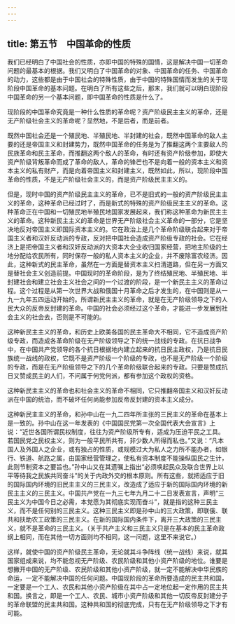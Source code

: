 ```yaml
---
---
---
```

title: 第五节　中国革命的性质
---




我们已经明白了中国社会的性质，亦即中国的特殊的国情，这是解决中国一切革命问题的最基本的根据。我们又明白了中国革命的对象、中国革命的任务、中国革命的动力，这些都是由于中国社会的特殊性质，由于中国的特殊国情而发生的关于现阶段中国革命的基本问题。在明白了所有这些之后，那末，我们就可以明白现阶段中国革命的另一个基本问题，即中国革命的性质是什么了。

现阶段的中国革命究竟是一种什么性质的革命呢？资产阶级民主主义的革命，还是无产阶级社会主义的革命呢？显然地，不是后者，而是前者。

既然中国社会还是一个殖民地、半殖民地、半封建的社会，既然中国革命的敌人主要的还是帝国主义和封建势力，既然中国革命的任务是为了推翻这两个主要敌人的民族革命和民主革命，而推翻这两个敌人的革命，有时还有资产阶级参加，即使大资产阶级背叛革命而成了革命的敌人，革命的锋芒也不是向着一般的资本主义和资本主义的私有财产，而是向着帝国主义和封建主义，既然如此，所以，现阶段中国革命的性质，不是无产阶级社会主义的，而是资产阶级民主主义的。

但是，现时中国的资产阶级民主主义的革命，已不是旧式的一般的资产阶级民主主义的革命，这种革命已经过时了，而是新式的特殊的资产阶级民主主义的革命。这种革命正在中国和一切殖民地半殖民地国家发展起来，我们称这种革命为新民主主义的革命。这种新民主主义的革命是世界无产阶级社会主义革命的一部分，它是坚决地反对帝国主义即国际资本主义的。它在政治上是几个革命阶级联合起来对于帝国主义者和汉奸反动派的专政，反对把中国社会造成资产阶级专政的社会。它在经济上是把帝国主义者和汉奸反动派的大资本大企业收归国家经营，把地主阶级的土地分配给农民所有，同时保存一般的私人资本主义的企业，并不废除富农经济。因此，这种新式的民主革命，虽然在一方面是替资本主义扫清道路，但在另一方面又是替社会主义创造前提。中国现时的革命阶段，是为了终结殖民地、半殖民地、半封建社会和建立社会主义社会之间的一个过渡的阶段，是一个新民主主义的革命过程。这个过程是从第一次世界大战和俄国十月革命之后才发生的，在中国则是从一九一九年五四运动开始的。所谓新民主主义的革命，就是在无产阶级领导之下的人民大众的反帝反封建的革命。中国的社会必须经过这个革命，才能进一步发展到社会主义的社会去，否则是不可能的。



这种新民主主义的革命，和历史上欧美各国的民主革命大不相同，它不造成资产阶级专政，而造成各革命阶级在无产阶级领导之下的统一战线的专政。在抗日战争中，在中国共产党领导的各个抗日根据地内建立起来的抗日民主政权，乃是抗日民族统一战线的政权，它既不是资产阶级一个阶级的专政，也不是无产阶级一个阶级的专政，而是在无产阶级领导之下的几个革命阶级联合起来的专政。只要是赞成抗日又赞成民主的人们，不问属于何党何派，都有参加这个政权的资格。

这种新民主主义的革命也和社会主义的革命不相同，它只推翻帝国主义和汉奸反动派在中国的统治，而不破坏任何尚能参加反帝反封建的资本主义成分。

这种新民主主义的革命，和孙中山在一九二四年所主张的三民主义的革命在基本上是一致的。孙中山在这一年发表的《中国国民党第一次全国代表大会宣言》上说：“近世各国所谓民权制度，往往为资产阶级所专有，适成为压迫平民之工具。若国民党之民权主义，则为一般平民所共有，非少数人所得而私也。”又说：“凡本国人及外国人之企业，或有独占的性质，或规模过大为私人之力所不能办者，如银行、铁道、航路之属，由国家经营管理之，使私有资本制度不能操纵国民之生计，此则节制资本之要旨也。”孙中山又在其遗嘱上指出“必须唤起民众及联合世界上以平等待我之民族共同奋斗”的关于内政外交的根本原则。所有这些，就把适应于旧的国际国内环境的旧民主主义的三民主义，改造成了适应于新的国际国内环境的新民主主义的三民主义。中国共产党在一九三七年九月二十二日发表宣言，声明“三民主义为中国今日之必需，本党愿为其彻底实现而奋斗”，就是指的这种三民主义，而不是任何别的三民主义。这种三民主义即是孙中山的三大政策，即联俄、联共和扶助农工政策的三民主义。在新的国际国内条件下，离开三大政策的三民主义，就不是革命的三民主义。（关于共产主义和三民主义只是在基本的民主革命政纲上相同，而在其他一切方面则均不相同，这一问题，这里不来说它。）

这样，就使中国的资产阶级民主革命，无论就其斗争阵线（统一战线）来说，就其国家组成来说，均不能忽视无产阶级、农民阶级和其他小资产阶级的地位。谁要是想撇开中国的无产阶级、农民阶级和其他小资产阶级，就一定不能解决中华民族的命运，一定不能解决中国的任何问题。中国现阶段的革命所要造成的民主共和国，一定要是一个工人、农民和其他小资产阶级在其中占一定地位起一定作用的民主共和国。换言之，即是一个工人、农民、城市小资产阶级和其他一切反帝反封建分子的革命联盟的民主共和国。这种共和国的彻底完成，只有在无产阶级领导之下才有可能。